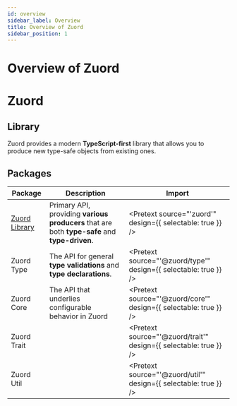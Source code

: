 ```yaml
---
id: overview
sidebar_label: Overview
title: Overview of Zuord
sidebar_position: 1
---
```



# Overview of Zuord

# Zuord

## Library 

Zuord provides a modern **TypeScript-first** library that allows you to produce new type-safe objects from existing ones.

## Packages

| Package | Description | Import | 
|---------|-------------|--------|
| [Zuord Library](/docs/api/library) | Primary API, providing **various producers** that are both **type-safe** and **type-driven**. | <Pretext source="'zuord'" design={{ selectable: true }} /> |
| Zuord Type | The API for general **type validations** and **type declarations**. | <Pretext source="'@zuord/type'" design={{ selectable: true }} /> |
| Zuord Core | The API that underlies configurable behavior in Zuord | <Pretext source="'@zuord/core'" design={{ selectable: true }} /> |
| Zuord Trait | | <Pretext source="'@zuord/trait'" design={{ selectable: true }} /> |
| Zuord Util | | <Pretext source="'@zuord/util'" design={{ selectable: true }} /> |